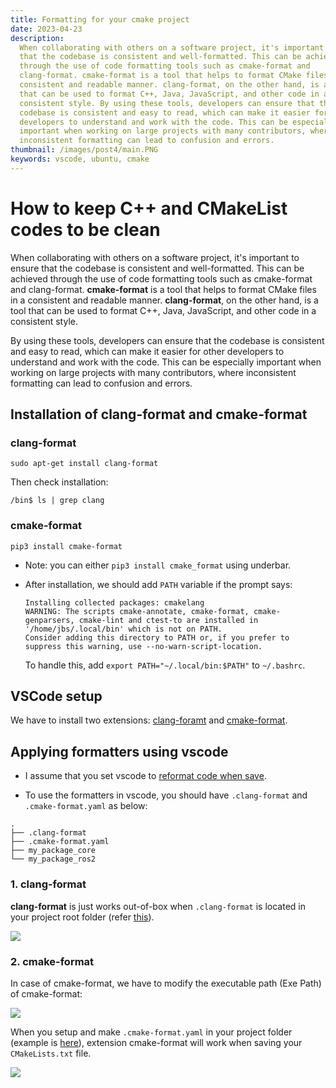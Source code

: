 ```yaml
---
title: Formatting for your cmake project
date: 2023-04-23
description:
  When collaborating with others on a software project, it's important to ensure
  that the codebase is consistent and well-formatted. This can be achieved
  through the use of code formatting tools such as cmake-format and
  clang-format. cmake-format is a tool that helps to format CMake files in a
  consistent and readable manner. clang-format, on the other hand, is a tool
  that can be used to format C++, Java, JavaScript, and other code in a
  consistent style. By using these tools, developers can ensure that the
  codebase is consistent and easy to read, which can make it easier for other
  developers to understand and work with the code. This can be especially
  important when working on large projects with many contributors, where
  inconsistent formatting can lead to confusion and errors.
thumbnail: /images/post4/main.PNG
keywords: vscode, ubuntu, cmake
---
```



# How to keep C++ and CMakeList codes to be clean

<Frontmatter />

When collaborating with others on a software project, it's important to ensure
that the codebase is consistent and well-formatted. This can be achieved through
the use of code formatting tools such as cmake-format and clang-format.
**cmake-format** is a tool that helps to format CMake files in a consistent and
readable manner. **clang-format**, on the other hand, is a tool that can be used
to format C++, Java, JavaScript, and other code in a consistent style.

By using these tools, developers can ensure that the codebase is consistent and
easy to read, which can make it easier for other developers to understand and
work with the code. This can be especially important when working on large
projects with many contributors, where inconsistent formatting can lead to
confusion and errors.

## Installation of clang-format and cmake-format

### clang-format

```shell
sudo apt-get install clang-format
```

Then check installation:

```shell
/bin$ ls | grep clang
```

### cmake-format

```shell
pip3 install cmake-format
```

- Note: you can either `pip3 install cmake_format` using underbar.
- After installation, we should add `PATH` variable if the prompt says:

  ```
  Installing collected packages: cmakelang
  WARNING: The scripts cmake-annotate, cmake-format, cmake-genparsers, cmake-lint and ctest-to are installed in '/home/jbs/.local/bin' which is not on PATH.
  Consider adding this directory to PATH or, if you prefer to suppress this warning, use --no-warn-script-location.
  ```

  To handle this, add `export PATH="~/.local/bin:$PATH"` to `~/.bashrc`.

## VSCode setup

We have to install two extensions:
[clang-foramt](https://marketplace.visualstudio.com/items?itemName=xaver.clang-format)
and
[cmake-format](https://marketplace.visualstudio.com/items?itemName=cheshirekow.cmake-format).

## Applying formatters using vscode

- I assume that you set vscode to
  [reformat code when save](https://stackoverflow.com/questions/39494277/how-do-you-format-code-on-save-in-vs-code).

- To use the formatters in vscode, you should have `.clang-format` and
  `.cmake-format.yaml` as below:

```shell {2-3}
.
├── .clang-format
├── .cmake-format.yaml
├── my_package_core
└── my_package_ros2
```

### 1. clang-format

**clang-format** is just works out-of-box when `.clang-format` is located in
your project root folder (refer
[this](https://github.com/icsl-Jeon/simple-cmake-package)).

<Image
  src="/images/post4/clang-format.gif"
  width={1000}
  height={1000}
  className="my-3"
/>

### 2. cmake-format

In case of cmake-format, we have to modify the executable path (Exe Path) of
cmake-format:

<Image
  src="/images/post4/vscode-setting.png"
  width={500}
  height={1000}
  className="my-3"
/>

When you setup and make `.cmake-format.yaml` in your project folder (example is
[here](https://github.com/NREL/EnergyPlus/blob/develop/.cmake-format.yaml)),
extension cmake-format will work when saving your `CMakeLists.txt` file.

<Image
  src="/images/post4/cmake-format.gif"
  width={1000}
  height={1000}
  className="my-3"
/>

<Comment />
